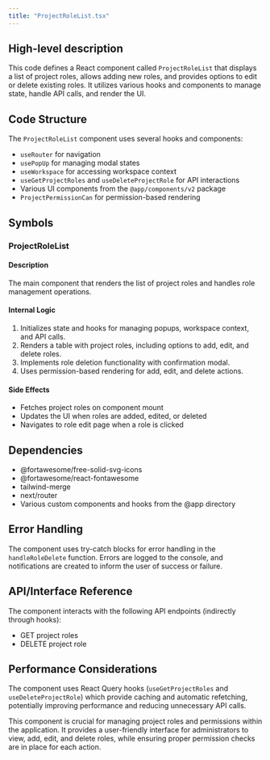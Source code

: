 ```yaml
---
title: "ProjectRoleList.tsx"
---
```


## High-level description
This code defines a React component called `ProjectRoleList` that displays a list of project roles, allows adding new roles, and provides options to edit or delete existing roles. It utilizes various hooks and components to manage state, handle API calls, and render the UI.

## Code Structure
The `ProjectRoleList` component uses several hooks and components:
- `useRouter` for navigation
- `usePopUp` for managing modal states
- `useWorkspace` for accessing workspace context
- `useGetProjectRoles` and `useDeleteProjectRole` for API interactions
- Various UI components from the `@app/components/v2` package
- `ProjectPermissionCan` for permission-based rendering

## Symbols

### ProjectRoleList
#### Description
The main component that renders the list of project roles and handles role management operations.

#### Internal Logic
1. Initializes state and hooks for managing popups, workspace context, and API calls.
2. Renders a table with project roles, including options to add, edit, and delete roles.
3. Implements role deletion functionality with confirmation modal.
4. Uses permission-based rendering for add, edit, and delete actions.

#### Side Effects
- Fetches project roles on component mount
- Updates the UI when roles are added, edited, or deleted
- Navigates to role edit page when a role is clicked

## Dependencies
- @fortawesome/free-solid-svg-icons
- @fortawesome/react-fontawesome
- tailwind-merge
- next/router
- Various custom components and hooks from the @app directory

## Error Handling
The component uses try-catch blocks for error handling in the `handleRoleDelete` function. Errors are logged to the console, and notifications are created to inform the user of success or failure.

## API/Interface Reference
The component interacts with the following API endpoints (indirectly through hooks):
- GET project roles
- DELETE project role

## Performance Considerations
The component uses React Query hooks (`useGetProjectRoles` and `useDeleteProjectRole`) which provide caching and automatic refetching, potentially improving performance and reducing unnecessary API calls.

This component is crucial for managing project roles and permissions within the application. It provides a user-friendly interface for administrators to view, add, edit, and delete roles, while ensuring proper permission checks are in place for each action.